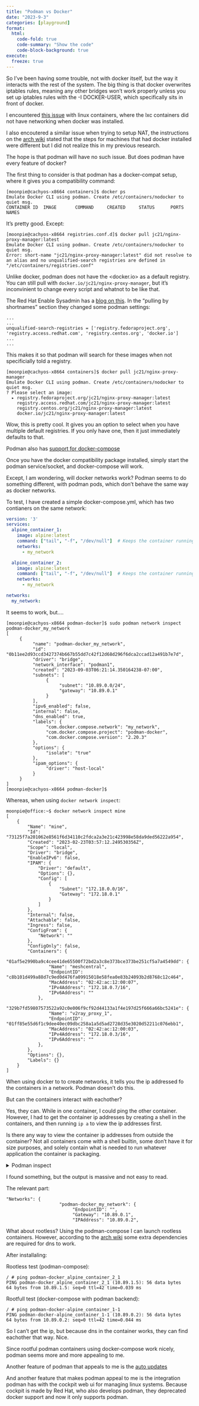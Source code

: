```yaml
---
title: "Podman vs Docker"
date: "2023-9-3"
categories: [playground]
format:
  html:
    code-fold: true
    code-summary: "Show the code"
    code-block-background: true
execute:
  freeze: true
---
```


So I've been having some trouble, not with docker itself, but the way it interacts with the rest of the system. The big thing is that docker overwrites iptables rules, meaning any other bridges won't work properly unless you set up iptables rules with the -I DOCKER-USER, which specifically sits in front of docker. 

I encountered [this issue](https://discuss.linuxcontainers.org/t/lxd-4-12-container-networking-failure-with-docker/10487/9) with linux containers, where the lxc containers did not have networking when docker was installed.

I also encoutered a similar issue when trying to setup NAT, the instructions on the [arch wiki](https://wiki.archlinux.org/title/Internet_sharing#Enable_NAT) stated that the steps for machines that had docker installed were different but I did not realize this in my previous research.

The hope is that podman will have no such issue. But does podman have every feature of docker?

The first thing to consider is that podman has a docker-compat setup, where it gives you a compatibility command:

```.default
[moonpie@cachyos-x8664 containers]$ docker ps
Emulate Docker CLI using podman. Create /etc/containers/nodocker to quiet msg.
CONTAINER ID  IMAGE       COMMAND     CREATED     STATUS      PORTS       NAMES
```

It's pretty good. Except: 

```.default
[moonpie@cachyos-x8664 registries.conf.d]$ docker pull jc21/nginx-proxy-manager:latest
Emulate Docker CLI using podman. Create /etc/containers/nodocker to quiet msg.
Error: short-name "jc21/nginx-proxy-manager:latest" did not resolve to an alias and no unqualified-search registries are defined in "/etc/containers/registries.conf"
```

Unlike docker, podman does not have the <docker.io> as a default registry. You can still pull with `docker.io/jc21/nginx-proxy-manager`, but it's inconvinient to change every script and whatnot to be like that. 

The Red Hat Enable Sysadmin has a [blog on this](https://www.redhat.com/sysadmin/manage-container-registries). In the "pulling by shortnames" section they changed some podman settings:

```.init
...
...
unqualified-search-registries = ['registry.fedoraproject.org', 'registry.access.redhat.com', 'registry.centos.org', 'docker.io']
...
...
```

This makes it so that podman will search for these images when not specificially told a registry. 

```.default
[moonpie@cachyos-x8664 containers]$ docker pull jc21/nginx-proxy-manager
Emulate Docker CLI using podman. Create /etc/containers/nodocker to quiet msg.
? Please select an image: 
  ▸ registry.fedoraproject.org/jc21/nginx-proxy-manager:latest
    registry.access.redhat.com/jc21/nginx-proxy-manager:latest
    registry.centos.org/jc21/nginx-proxy-manager:latest
    docker.io/jc21/nginx-proxy-manager:latest
```

Wow, this is pretty cool. It gives you an option to select when you have multiple default registries. If you only have one, then it just immediately defaults to that. 

Podman also has [support for docker-compose](https://www.redhat.com/sysadmin/podman-docker-compose)

Once you have the docker compatibility package installed, simply start the podman service/socket, and docker-compose will work. 

Except, I am wondering, will docker networks work? Podman seems to do something different, with podman pods, which don't behave the same way as docker networks. 

To test, I have created a simple docker-compose.yml, which has two contianers on the same network:

```.yml
version: '3'
services:
  alpine_container_1:
    image: alpine:latest
    command: ["tail", "-f", "/dev/null"]  # Keeps the container running
    networks:
      - my_network

  alpine_container_2:
    image: alpine:latest
    command: ["tail", "-f", "/dev/null"]  # Keeps the container running
    networks:
      - my_network

networks:
  my_network:
```

It seems to work, but....

```.default
[moonpie@cachyos-x8664 podman-docker]$ sudo podman network inspect podman-docker_my_network
[
     {
          "name": "podman-docker_my_network",
          "id": "0b11ee2d93ccd3427374b667b55dd7c42f12d68d296f6dca2ccad12a491b7e7d",
          "driver": "bridge",
          "network_interface": "podman1",
          "created": "2023-09-03T06:21:14.350164238-07:00",
          "subnets": [
               {
                    "subnet": "10.89.0.0/24",
                    "gateway": "10.89.0.1"
               }
          ],
          "ipv6_enabled": false,
          "internal": false,
          "dns_enabled": true,
          "labels": {
               "com.docker.compose.network": "my_network",
               "com.docker.compose.project": "podman-docker",
               "com.docker.compose.version": "2.20.3"
          },
          "options": {
               "isolate": "true"
          },
          "ipam_options": {
               "driver": "host-local"
          }
     }
]
[moonpie@cachyos-x8664 podman-docker]$ 
```

Whereas, when using `docker network inspect`:

```.default
moonpie@office:~$ docker network inspect mine
[
    {
        "Name": "mine",
        "Id": "73125f7a201062e8561f6d34110c2fdca2a3e21c423998e58da9ded56222a954",
        "Created": "2023-02-23T03:57:12.249530356Z",
        "Scope": "local",
        "Driver": "bridge",
        "EnableIPv6": false,
        "IPAM": {
            "Driver": "default",
            "Options": {},
            "Config": [
                {
                    "Subnet": "172.18.0.0/16",
                    "Gateway": "172.18.0.1"
                }
            ]
        },
        "Internal": false,
        "Attachable": false,
        "Ingress": false,
        "ConfigFrom": {
            "Network": ""
        },
        "ConfigOnly": false,
        "Containers": {
            "01af5e2990ba9c4cee41de65500f72bd2a3c8e373bce373be251cf5a7a4549dd": {
                "Name": "meshcentral",
                "EndpointID": "c8b101d499a88d7c9ed0d476fa09915018e58fea0e83b24093b2d8768c12c464",
                "MacAddress": "02:42:ac:12:00:07",
                "IPv4Address": "172.18.0.7/16",
                "IPv6Address": ""
            },
            "329b7fd59807573522a92c0e006f9cf92d44133a1f4e197d25f666a66bc5241e": {
                "Name": "v2ray_proxy_1",
                "EndpointID": "01ff85e55d6f1c9dee40ec09dbc258a1a5d5ad2728d35e3020d52211c076ebb1",
                "MacAddress": "02:42:ac:12:00:03",
                "IPv4Address": "172.18.0.3/16",
                "IPv6Address": ""
            },
        },
        "Options": {},
        "Labels": {}
    }
]
```


When using docker to to create networks, it tells you the ip addressed fo the containers in a network. Podman doesn't do this. 

But can the containers interact with eachother? 

Yes, they can. While in one container, I could ping the other container. However, I had to get the container ip addresses by creating a shell in the containers, and then running  `ip a` to view the ip addresses first. 

Is there any way to view the container ip addresses from outside the container? Not all containers come with a shell builtin, some don't have it for size purposes, and solely contain what is needed to run whatever application the container is packaging. 

<details><summary>Podman inspect</summary>

```.default
[root@cachyos-x8664 podman-docker]# podman inspect podman-docker-alpine_container_1-1 
[
     {
          "Id": "eae4cc793f5f86b69e81a785cc32df36718250436d67e1b62037414b1d8e53e7",
          "Created": "2023-09-03T06:21:14.357752403-07:00",
          "Path": "tail",
          "Args": [
               "-f",
               "/dev/null"
          ],
          "State": {
               "OciVersion": "1.1.0-rc.3",
               "Status": "running",
               "Running": true,
               "Paused": false,
               "Restarting": false,
               "OOMKilled": false,
               "Dead": false,
               "Pid": 37035,
               "ConmonPid": 37033,
               "ExitCode": 0,
               "Error": "",
               "StartedAt": "2023-09-03T06:21:14.742250101-07:00",
               "FinishedAt": "0001-01-01T00:00:00Z",
               "Health": {
                    "Status": "",
                    "FailingStreak": 0,
                    "Log": null
               },
               "CgroupPath": "/machine.slice/libpod-eae4cc793f5f86b69e81a785cc32df36718250436d67e1b62037414b1d8e53e7.scope",
               "CheckpointedAt": "0001-01-01T00:00:00Z",
               "RestoredAt": "0001-01-01T00:00:00Z"
          },
          "Image": "7e01a0d0a1dcd9e539f8e9bbd80106d59efbdf97293b3d38f5d7a34501526cdb",
          "ImageDigest": "sha256:7144f7bab3d4c2648d7e59409f15ec52a18006a128c733fcff20d3a4a54ba44a",
          "ImageName": "docker.io/library/alpine:latest",
          "Rootfs": "",
          "Pod": "",
          "ResolvConfPath": "/run/containers/storage/overlay-containers/eae4cc793f5f86b69e81a785cc32df36718250436d67e1b62037414b1d8e53e7/userdata/resolv.conf",
          "HostnamePath": "/run/containers/storage/overlay-containers/eae4cc793f5f86b69e81a785cc32df36718250436d67e1b62037414b1d8e53e7/userdata/hostname",
          "HostsPath": "/run/containers/storage/overlay-containers/eae4cc793f5f86b69e81a785cc32df36718250436d67e1b62037414b1d8e53e7/userdata/hosts",
          "StaticDir": "/var/lib/containers/storage/overlay-containers/eae4cc793f5f86b69e81a785cc32df36718250436d67e1b62037414b1d8e53e7/userdata",
          "OCIConfigPath": "/var/lib/containers/storage/overlay-containers/eae4cc793f5f86b69e81a785cc32df36718250436d67e1b62037414b1d8e53e7/userdata/config.json",
          "OCIRuntime": "crun",
          "ConmonPidFile": "/run/containers/storage/overlay-containers/eae4cc793f5f86b69e81a785cc32df36718250436d67e1b62037414b1d8e53e7/userdata/conmon.pid",
          "PidFile": "/run/containers/storage/overlay-containers/eae4cc793f5f86b69e81a785cc32df36718250436d67e1b62037414b1d8e53e7/userdata/pidfile",
          "Name": "podman-docker-alpine_container_1-1",
          "RestartCount": 0,
          "Driver": "overlay",
          "MountLabel": "",
          "ProcessLabel": "",
          "AppArmorProfile": "",
          "EffectiveCaps": [
               "CAP_CHOWN",
               "CAP_DAC_OVERRIDE",
               "CAP_FOWNER",
               "CAP_FSETID",
               "CAP_KILL",
               "CAP_NET_BIND_SERVICE",
               "CAP_SETFCAP",
               "CAP_SETGID",
               "CAP_SETPCAP",
               "CAP_SETUID",
               "CAP_SYS_CHROOT"
          ],
          "BoundingCaps": [
               "CAP_CHOWN",
               "CAP_DAC_OVERRIDE",
               "CAP_FOWNER",
               "CAP_FSETID",
               "CAP_KILL",
               "CAP_NET_BIND_SERVICE",
               "CAP_SETFCAP",
               "CAP_SETGID",
               "CAP_SETPCAP",
               "CAP_SETUID",
               "CAP_SYS_CHROOT"
          ],
          "ExecIDs": [
               "8354949b4e0bf728dafa7b3e7b857ccce18e953b0f20473dbb06fe6442bf1d12"
          ],
          "GraphDriver": {
               "Name": "overlay",
               "Data": {
                    "LowerDir": "/var/lib/containers/storage/overlay/4693057ce2364720d39e57e85a5b8e0bd9ac3573716237736d6470ec5b7b7230/diff",
                    "MergedDir": "/var/lib/containers/storage/overlay/bbadcba900462960315aa406866164bd58a12573e76140093563525f595b1732/merged",
                    "UpperDir": "/var/lib/containers/storage/overlay/bbadcba900462960315aa406866164bd58a12573e76140093563525f595b1732/diff",
                    "WorkDir": "/var/lib/containers/storage/overlay/bbadcba900462960315aa406866164bd58a12573e76140093563525f595b1732/work"
               }
          },
          "Mounts": [],
          "Dependencies": [],
          "NetworkSettings": {
               "EndpointID": "",
               "Gateway": "",
               "IPAddress": "",
               "IPPrefixLen": 0,
               "IPv6Gateway": "",
               "GlobalIPv6Address": "",
               "GlobalIPv6PrefixLen": 0,
               "MacAddress": "",
               "Bridge": "",
               "SandboxID": "",
               "HairpinMode": false,
               "LinkLocalIPv6Address": "",
               "LinkLocalIPv6PrefixLen": 0,
               "Ports": {},
               "SandboxKey": "/run/netns/netns-4a204211-d01a-6d0f-bfd3-bfc34e73885e",
               "Networks": {
                    "podman-docker_my_network": {
                         "EndpointID": "",
                         "Gateway": "10.89.0.1",
                         "IPAddress": "10.89.0.2",
                         "IPPrefixLen": 24,
                         "IPv6Gateway": "",
                         "GlobalIPv6Address": "",
                         "GlobalIPv6PrefixLen": 0,
                         "MacAddress": "b2:af:b4:78:28:1b",
                         "NetworkID": "podman-docker_my_network",
                         "DriverOpts": null,
                         "IPAMConfig": null,
                         "Links": null,
                         "Aliases": [
                              "podman-docker-alpine_container_1-1",
                              "alpine_container_1",
                              "eae4cc793f5f"
                         ]
                    }
               }
          },
          "Namespace": "",
          "IsInfra": false,
          "IsService": false,
          "KubeExitCodePropagation": "invalid",
          "lockNumber": 0,
          "Config": {
               "Hostname": "eae4cc793f5f",
               "Domainname": "",
               "User": "",
               "AttachStdin": false,
               "AttachStdout": false,
               "AttachStderr": false,
               "Tty": false,
               "OpenStdin": false,
               "StdinOnce": false,
               "Env": [
                    "TERM=xterm",
                    "container=podman",
                    "PATH=/usr/local/sbin:/usr/local/bin:/usr/sbin:/usr/bin:/sbin:/bin",
                    "HOME=/root",
                    "HOSTNAME=eae4cc793f5f"
               ],
               "Cmd": [
                    "tail",
                    "-f",
                    "/dev/null"
               ],
               "Image": "docker.io/library/alpine:latest",
               "Volumes": null,
               "WorkingDir": "/",
               "Entrypoint": "",
               "OnBuild": null,
               "Labels": {
                    "com.docker.compose.config-hash": "6418caee2d42d6859badadf595f62af5fc514baebd949edbc3b925c9dd53ecc3",
                    "com.docker.compose.container-number": "1",
                    "com.docker.compose.depends_on": "",
                    "com.docker.compose.image": "sha256:7e01a0d0a1dcd9e539f8e9bbd80106d59efbdf97293b3d38f5d7a34501526cdb",
                    "com.docker.compose.oneoff": "False",
                    "com.docker.compose.project": "podman-docker",
                    "com.docker.compose.project.config_files": "/home/moonpie/vscode/moonpiedumplings.github.io/playground/podman-docker/docker-compose.yml",
                    "com.docker.compose.project.working_dir": "/home/moonpie/vscode/moonpiedumplings.github.io/playground/podman-docker",
                    "com.docker.compose.service": "alpine_container_1",
                    "com.docker.compose.version": "2.20.3"
               },
               "Annotations": {
                    "io.container.manager": "libpod",
                    "org.opencontainers.image.stopSignal": "15"
               },
               "StopSignal": 15,
               "HealthcheckOnFailureAction": "none",
               "CreateCommand": [
                    "/usr/bin/podman",
                    "--log-level=info",
                    "system",
                    "service"
               ],
               "Umask": "0000",
               "Timeout": 0,
               "StopTimeout": 0,
               "Passwd": true
          },
          "HostConfig": {
               "Binds": [],
               "CgroupManager": "systemd",
               "CgroupMode": "private",
               "ContainerIDFile": "",
               "LogConfig": {
                    "Type": "journald",
                    "Config": null,
                    "Path": "",
                    "Tag": "",
                    "Size": "0B"
               },
               "NetworkMode": "bridge",
               "PortBindings": {},
               "RestartPolicy": {
                    "Name": "",
                    "MaximumRetryCount": 0
               },
               "AutoRemove": false,
               "VolumeDriver": "",
               "VolumesFrom": null,
               "CapAdd": [],
               "CapDrop": [],
               "Dns": [],
               "DnsOptions": [],
               "DnsSearch": [],
               "ExtraHosts": [],
               "GroupAdd": [],
               "IpcMode": "shareable",
               "Cgroup": "",
               "Cgroups": "default",
               "Links": null,
               "OomScoreAdj": 0,
               "PidMode": "private",
               "Privileged": false,
               "PublishAllPorts": false,
               "ReadonlyRootfs": false,
               "SecurityOpt": [],
               "Tmpfs": {},
               "UTSMode": "private",
               "UsernsMode": "",
               "ShmSize": 65536000,
               "Runtime": "oci",
               "ConsoleSize": [
                    0,
                    0
               ],
               "Isolation": "",
               "CpuShares": 0,
               "Memory": 0,
               "NanoCpus": 0,
               "CgroupParent": "",
               "BlkioWeight": 0,
               "BlkioWeightDevice": null,
               "BlkioDeviceReadBps": null,
               "BlkioDeviceWriteBps": null,
               "BlkioDeviceReadIOps": null,
               "BlkioDeviceWriteIOps": null,
               "CpuPeriod": 0,
               "CpuQuota": 0,
               "CpuRealtimePeriod": 0,
               "CpuRealtimeRuntime": 0,
               "CpusetCpus": "",
               "CpusetMems": "",
               "Devices": [],
               "DiskQuota": 0,
               "KernelMemory": 0,
               "MemoryReservation": 0,
               "MemorySwap": 0,
               "MemorySwappiness": 0,
               "OomKillDisable": false,
               "PidsLimit": 2048,
               "Ulimits": [
                    {
                         "Name": "RLIMIT_NPROC",
                         "Soft": 4194304,
                         "Hard": 4194304
                    }
               ],
               "CpuCount": 0,
               "CpuPercent": 0,
               "IOMaximumIOps": 0,
               "IOMaximumBandwidth": 0,
               "CgroupConf": null
          }
     }
]
``` 

</details>

I found something, but the output is massive and not easy to read. 

The relevant part: 

```.default
"Networks": {
                    "podman-docker_my_network": {
                         "EndpointID": "",
                         "Gateway": "10.89.0.1",
                         "IPAddress": "10.89.0.2",
```

What about rootless? Using the podman-compose I can launch rootless containers. However, according to the [arch wiki](https://wiki.archlinux.org/title/Podman#Additional_dependencies) some extra dependencies are required for dns to work. 


After installaling:

Rootless test (podman-compose):

```.defualt
/ # ping podman-docker_alpine_container_2_1
PING podman-docker_alpine_container_2_1 (10.89.1.5): 56 data bytes
64 bytes from 10.89.1.5: seq=0 ttl=42 time=0.039 ms
```

Rootfull test (docker-compose with podman backend):

```.default
/ # ping podman-docker-alpine_container_1-1
PING podman-docker-alpine_container_1-1 (10.89.0.2): 56 data bytes
64 bytes from 10.89.0.2: seq=0 ttl=42 time=0.044 ms
```

So I can't get the ip, but because dns in the container works, they can find eachother that way. Nice. 

Since rootful podman containers using docker-compose work nicely, podman seems more and more appealing to me. 

Another feature of podman  that appeals to me is the [auto updates](https://www.howtogeek.com/devops/how-to-enable-podmans-automatic-container-updates/)

And another feature that makes podman appeal to me is the integration podman has with the cockpit web ui for managing linux systems. Because cockpit is made by Red Hat, who also develops podman, they deprecated docker support and now it only supports podman. 


